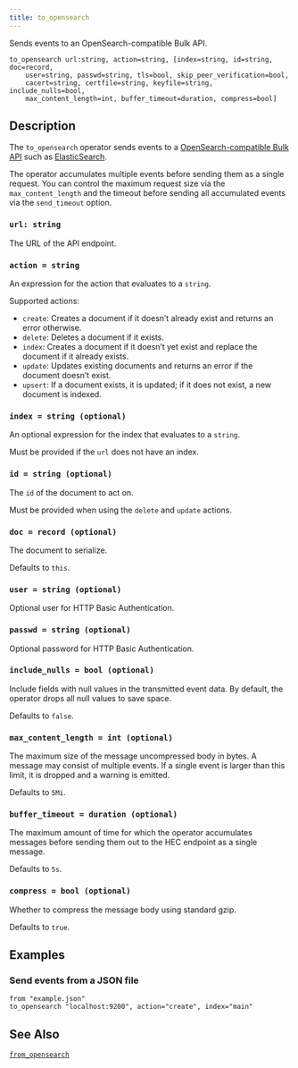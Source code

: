 ```yaml
---
title: to_opensearch
---
```


Sends events to an OpenSearch-compatible Bulk API.

```tql
to_opensearch url:string, action=string, [index=string, id=string, doc=record,
    user=string, passwd=string, tls=bool, skip_peer_verification=bool,
    cacert=string, certfile=string, keyfile=string, include_nulls=bool,
    max_content_length=int, buffer_timeout=duration, compress=bool]
```

## Description

The `to_opensearch` operator sends events to a [OpenSearch-compatible Bulk
API][api] such as [ElasticSearch][elasticsearch].

[api]: https://opensearch.org/docs/latest/api-reference/document-apis/bulk/
[elasticsearch]: https://www.elastic.co/elasticsearch

The operator accumulates multiple events before sending them as a single
request. You can control the maximum request size via the
`max_content_length` and the timeout before sending all accumulated events via
the `send_timeout` option.

### `url: string`

The URL of the API endpoint.

### `action = string`

An expression for the action that evaluates to a `string`.

Supported actions:
- `create`: Creates a document if it doesn’t already exist and returns an error otherwise.
- `delete`: Deletes a document if it exists.
- `index`: Creates a document if it doesn’t yet exist and replace the document if it already exists.
- `update`: Updates existing documents and returns an error if the document doesn’t exist.
- `upsert`: If a document exists, it is updated; if it does not exist, a new document is indexed.

### `index = string (optional)`

An optional expression for the index that evaluates to a `string`.

Must be provided if the `url` does not have an index.

### `id = string (optional)`

The `id` of the document to act on.

Must be provided when using the `delete` and `update` actions.

### `doc = record (optional)`

The document to serialize.

Defaults to `this`.

### `user = string (optional)`

Optional user for HTTP Basic Authentication.

### `passwd = string (optional)`

Optional password for HTTP Basic Authentication.


<TLSOptions tls_default="true"/>

### `include_nulls = bool (optional)`

Include fields with null values in the transmitted event data. By default, the
operator drops all null values to save space.

Defaults to `false`.

### `max_content_length = int (optional)`

The maximum size of the message uncompressed body in bytes. A message may consist of multiple events.
If a single event is larger than this limit, it is dropped and a warning is emitted.

Defaults to `5Mi`.

### `buffer_timeout = duration (optional)`

The maximum amount of time for which the operator accumulates messages before
sending them out to the HEC endpoint as a single message.

Defaults to `5s`.

### `compress = bool (optional)`

Whether to compress the message body using standard gzip.

Defaults to `true`.

## Examples

### Send events from a JSON file

```tql
from "example.json"
to_opensearch "localhost:9200", action="create", index="main"
```

## See Also

[`from_opensearch`](from_opensearch)
